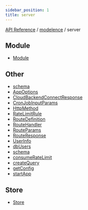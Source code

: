 ```yaml
---
sidebar_position: 1
title: server
---
```


[API Reference](/api-reference/modelence/server/../../index) / [modelence](/api-reference/modelence/server/../index) / server

## Module

- [Module](/api-reference/modelence/server/classes/Module)

## Other

- [schema](/api-reference/modelence/server/namespaces/schema/index)
- [AppOptions](/api-reference/modelence/server/type-aliases/AppOptions)
- [CloudBackendConnectResponse](/api-reference/modelence/server/type-aliases/CloudBackendConnectResponse)
- [CronJobInputParams](/api-reference/modelence/server/type-aliases/CronJobInputParams)
- [HttpMethod](/api-reference/modelence/server/type-aliases/HttpMethod)
- [RateLimitRule](/api-reference/modelence/server/type-aliases/RateLimitRule)
- [RouteDefinition](/api-reference/modelence/server/type-aliases/RouteDefinition)
- [RouteHandler](/api-reference/modelence/server/type-aliases/RouteHandler)
- [RouteParams](/api-reference/modelence/server/type-aliases/RouteParams)
- [RouteResponse](/api-reference/modelence/server/type-aliases/RouteResponse)
- [UserInfo](/api-reference/modelence/server/type-aliases/UserInfo)
- [dbUsers](/api-reference/modelence/server/variables/dbUsers)
- [schema](/api-reference/modelence/server/variables/schema)
- [consumeRateLimit](/api-reference/modelence/server/functions/consumeRateLimit)
- [createQuery](/api-reference/modelence/server/functions/createQuery)
- [getConfig](/api-reference/modelence/server/functions/getConfig)
- [startApp](/api-reference/modelence/server/functions/startApp)

## Store

- [Store](/api-reference/modelence/server/classes/Store)
